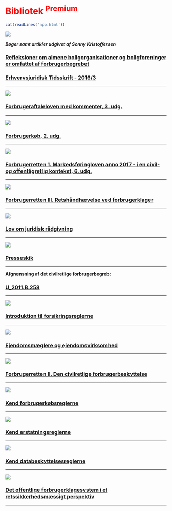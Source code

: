 # <font color="red">Bibliotek<sup> Premium </font></sup>

```r
cat(readLines('npp.html'))
```

![](img/bog11.jpg)


***Bøger samt artikler udgivet af Sonny Kristoffersen***



<h3><a href="https://www.dropbox.com/s/cgyhh147uodqo5o/Den%20publicerede%20udg.%20af%20Refleksioner%20om%20almene%20boligorg.%20og%20boligforeninger%20er%20omfattet%20af%20forbrugerbegrebet.pdf?dl=1">Refleksioner om almene boligorganisationer og boligforeninger er omfattet af forbrugerbegrebet</a></h3>

<h3><a href="https://www.dropbox.com/s/7uvp4rvqlcgkakt/Erhvervsjuridisk%20Tidsskrift%20-%202016%3A3.pdf?dl=1">Erhvervsjuridisk Tidsskrift - 2016/3</a></h3>

---

![](img/bog8.jpg)

<h3><a href="https://www.dropbox.com/s/ch87qcsrfcdjush/Forbrugeraftaleloven%20med%20kommenter%203.%20udg..pdf?dl=1">Forbrugeraftaleloven med kommenter, 3. udg.</a></h3>

---

![](img/bog9.jpg)

<h3><a href="https://www.dropbox.com/s/a8u59da0ebs3zd7/Forbrugerk%C3%B8b%2C%202.%20udg..pdf?dl=1">Forbrugerkøb, 2. udg.</a></h3>

---

![](img/bog7.jpg)

<h3><a href="https://www.dropbox.com/s/2giwowq7jtp916u/Forbrugerretten%201%2C%203.%20udg..pdf?dl=1">Forbrugerretten 1. Markedsføringloven anno 2017 - i en civil- og offentligretlig kontekst, 6. udg.</a></h3>

---

![](img/bog12.jpg)

<h3><a href="https://www.dropbox.com/s/ojupbeq3643uxsy/Forbrugerretten%20III.pdf?dl=1">Forbrugerretten III. Retshåndhævelse ved forbrugerklager</a></h3>

---

![](img/juridisk.jpg)

<h3><a href="https://www.dropbox.com/s/ksbuiowttivejkf/Lov%20om%20juridisk%20r%C3%A5dgivning.pdf?dl=1">Lov om juridisk rådgivning</a></h3>

---

![](img/bog3.jpg)

<h3><a href="https://www.dropbox.com/s/w7q69j6lvyvirsf/Presseskik.pdf?dl=1">Presseskik</a></h3>

---

**Afgrænsning af det civilretlige forbrugerbegreb:**

<h3><a href="https://www.dropbox.com/s/uhrw1ipfhn8g82e/U_2011.B.258%5B1%5D.pdf?dl=1">U_2011.B.258</a></h3>

---

![](img/bog4.png)

<h3><a href="https://hansreitzel.dk/soeg/introduktion-til-forsikringsreglerne-bog-47916-9788741272849" target="_blank">Introduktion til forsikringsreglerne</a></h3>

---

![](img/bog6.png)

<h3><a href="https://hansreitzel.dk/soeg/ejendomsmaglere-og-ejendomsvirksomhed-bog-47707-9788741272382" target="_blank">Ejendomsmæglere og ejendomsvirksomhed</a></h3>

---



![](img/bog18.png)
<h3><a href="https://shop.karnovgroup.dk/products/forbrugerretten-ii-5-udgave"target="_blank">Forbrugerretten II. Den civilretlige forbrugerbeskyttelse</a></h3>

---


![](img/bog14.jpg)


<h3><a href="https://samfundslitteratur.dk/bog/kend-forbrugerk%C3%B8bsreglerne" target="_blank">Kend forbrugerkøbsreglerne</a></h3>



---

![](img/bog15.png)

<h3><a href="https://samfundslitteratur.dk/bog/kend-erstatningsreglerne"target="_blank">Kend erstatningsreglerne</a></h3>

---

![](img/data.jpg)

<h3><a href="https://samfundslitteratur.dk/search/node/Kend%20databeskyttelsesreglerne"target="_blank">Kend databeskyttelsesreglerne</a></h3>

---

![](img/bog17.png)


<h3><a href="https://samfundslitteratur.dk/bog/det-offentlige-forbrugerklagesystem"target="_blank">Det offentlige forbrugerklagesystem i et retssikkerhedsmæssigt perspektiv</a></h3>

---





